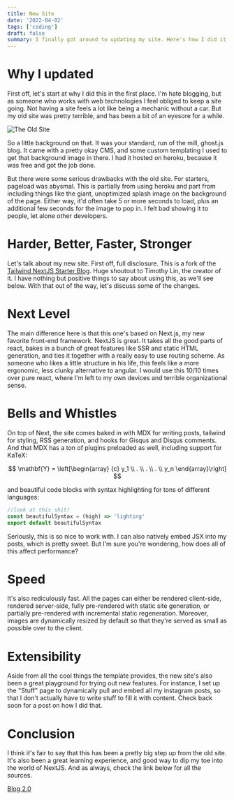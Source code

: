 ```yaml
---
title: New Site
date: '2022-04-02'
tags: ['coding']
draft: false
summary: I finally got around to updating my site. Here's how I did it.
---
```


# Why I updated

First off, let's start at why I did this in the first place. I'm hate blogging, but as someone who works with web technologies I feel obliged to keep a site going. Not having a site feels a lot like being a mechanic without a car. But my old site was pretty terrible, and has been a bit of an eyesore for a while.

![The Old Site](/static/images/oldsite.jpg 'Never did fix that working title...')

So a little background on that. It was your standard, run of the mill, ghost.js blog. It came with a pretty okay CMS, and some custom templating I used to get that background image in there. I had it hosted on heroku, because it was free and got the job done.

But there were some serious drawbacks with the old site. For starters, pageload was abysmal. This is partially from using heroku and part from including things like the giant, unoptimized splash image on the background of the page. Either way, it'd often take 5 or more seconds to load, plus an additional few seconds for the image to pop in. I felt bad showing it to people, let alone other developers.

# Harder, Better, Faster, Stronger

Let's talk about my new site. First off, full disclosure. This is a fork of the [Tailwind NextJS Starter Blog](https://github.com/timlrx/tailwind-nextjs-starter-blog). Huge shoutout to Timothy Lin, the creator of it. I have nothing but positive things to say about using this, as we'll see below. With that out of the way, let's discuss some of the changes.

# Next Level

The main difference here is that this one's based on Next.js, my new favorite front-end framework. NextJS is great. It takes all the good parts of react, bakes in a bunch of great features like SSR and static HTML generation, and ties it together with a really easy to use routing scheme. As someone who likes a little structure in his life, this feels like a more ergonomic, less clunky alternative to angular. I would use this 10/10 times over pure react, where I'm left to my own devices and terrible organizational sense.

# Bells and Whistles

On top of Next, the site comes baked in with MDX for writing posts, tailwind for styling, RSS generation, and hooks for Gisqus and Disqus comments. And that MDX has a ton of plugins preloaded as well, including support for KaTeX:

$$
\mathbf{Y} = \left[\begin{array}
  {c}
  y_1 \\
  . \\
  . \\
  . \\
  y_n
\end{array}\right]
$$

and beautiful code blocks with syntax highlighting for tons of different languages:

```javascript
//look at this shit!
const beautifulSyntax = (high) => 'lighting'
export default beautifulSyntax
```

Seriously, this is so nice to work with. I can also natively embed JSX into my posts, which is pretty sweet. But I'm sure you're wondering, how does all of this affect performance?

# Speed

It's also rediculously fast. All the pages can either be rendered client-side, rendered server-side, fully pre-rendered with static site generation, or partially pre-rendered with incremental static regeneration. Moreover, images are dynamically resized by default so that they're served as small as possible over to the client.

# Extensibility

Aside from all the cool things the template provides, the new site's also been a great playground for trying out new features. For instance, I set up the "Stuff" page to dynamically pull and embed all my instagram posts, so that I don't actually have to write stuff to fill it with content. Check back soon for a post on how I did that.

# Conclusion

I think it's fair to say that this has been a pretty big step up from the old site. It's also been a great learning experience, and good way to dip my toe into the world of NextJS. And as always, check the link below for all the sources.

[Blog 2.0](https://github.com/Schnides123/blogv2)
